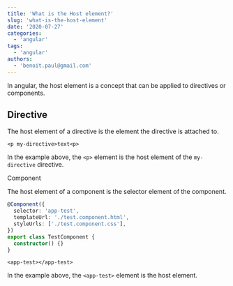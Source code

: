 ```yaml
---
title: 'What is the Host element?'
slug: 'what-is-the-host-element'
date: '2020-07-27'
categories:
  - 'angular'
tags:
  - 'angular'
authors:
  - 'benoit.paul@gmail.com'
---
```


In angular, the host element is a concept that can be applied to directives or components.

## Directive

The host element of a directive is the element the directive is attached to.

```markup
<p my-directive>text<p>
```

In the example above, the `<p>` element is the host element of the `my-directive` directive.

Component

The host element of a component is the selector element of the component.

```typescript
@Component({
  selector: 'app-test',
  templateUrl: './test.component.html',
  styleUrls: ['./test.component.css'],
})
export class TestComponent {
  constructor() {}
}
```

```markup
<app-test></app-test>
```

In the example above, the `<app-test>` element is the host element.
